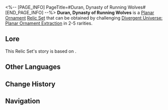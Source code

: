 <%-- [PAGE_INFO]
PageTitle=#Duran, Dynasty of Running Wolves#
[END_PAGE_INFO] --%>
{{Relic Set Infobox
|id           = 83154
|image1       = Item Duran, Dynasty of Running Wolves.png{{subst:void|<!--$UPLOAD:<<SpriteOutput/ItemFigures/71034.png>-<Item Duran, Dynasty of Running Wolves.png>-<Relic Icons>>-->}}
|type         = Planar Ornament
|2pcBonus     = When an ally uses a follow-up attack, the wearer gains 1 stack of Merit, stacking up to 5 time(s). Each stack of Merit increases the DMG dealt by the wearer's follow-up attacks by 5%. When there are 5 stacks, additionally increases the wearer's CRIT DMG by 25%.
|linkrope     = Duran's Tent of Golden Sky
|planarsphere = Duran's Mechabeast Bridle
|rarity       = 2345
|source2.1    = [[Divergent Universe: Planar Ornament Extraction]]
|source3.1    = [[Divergent Universe: Planar Ornament Extraction]]
|source4.1    = [[Divergent Universe: Planar Ornament Extraction]]
|source5.1    = [[Divergent Universe: Planar Ornament Extraction]]
|source5.2    = [[Synthesize Relics]]
|utility1     = 
|utility2     = 
|utility3     = 
}}
'''Duran, Dynasty of Running Wolves''' is a [[Relic#Planar Ornaments|Planar Ornament]] [[Relic/Sets|Relic Set]] that can be obtained by challenging [[Divergent Universe: Planar Ornament Extraction]] in 2-5{{Icon/Stars|1}} rarities.

==Lore==
This Relic Set's story is based on {{tx}}.
{{Relic Lore|Duran, Dynasty of Running Wolves}}

==Other Languages==
{{Other Languages
|en   = Duran, Dynasty of Running Wolves
|zhs  = 奔狼的都蓝王朝
|zht  = 奔狼的都藍王朝
|ja   = 奔狼の都藍王朝
|ko   = 질주하는 늑대의 도람 왕조
|es   = Duran, dinastía de lobos raudos
|fr   = Duran, dynastie des loups
|ru   = Дуранская династия волков
|th   = Duran, Dynasty of Running Wolves
|vi   = Duran - Vương Triều Sói Hoang
|de   = Duran, Dynastie der rennenden Wölfe
|id   = Duran, Dynasty of Running Wolves
|pt   = Duran, Dinastia dos Lobos Errantes
}}

==Change History==
{{Change History|2.3}}

==Navigation==
{{Relic Set Navbox}}
